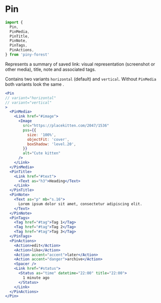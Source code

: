 
# Pin

```js
import {
  Pin,
  PinMedia,
  PinTitle,
  PinNote,
  PinTags,
  PinActions,
} from 'piny-forest'
```

Represents a summary of saved link: visual representation (screenshot or other media),
title, note and associated tags.

Contains two variants `horizontal` (default) and `vertical`.
Without `PinMedia` both variants look the same .

```jsx live
<Pin
// variant="horizontal"
// variant="vertical"
>
  <PinMedia>
    <Link href="#image">
      <Image
        src="https://placekitten.com/2047/1536"
        pss={{
          size: '100%',
          objectFit: 'cover',
          boxShadow: 'level.20',
        }}
        alt="Cute kitten"
      />
    </Link>
  </PinMedia>
  <PinTitle>
    <Link href="#text">
      <Text as="h3">Heading</Text>
    </Link>
  </PinTitle>
  <PinNote>
    <Text as="p" mb="s.16">
      Lorem ipsum dolor sit amet, consectetur adipiscing elit.
    </Text>
  </PinNote>
  <PinTags>
    <Tag href="#tag">Tag 1</Tag>
    <Tag href="#tag">Tag 2</Tag>
    <Tag href="#tag">Tag 3</Tag>
  </PinTags>
  <PinActions>
    <Action>edit</Action>
    <Action>like</Action>
    <Action accent="accent">later</Action>
    <Action accent="danger">archive</Action>
    <Spacer />
    <Link href="#status">
      <Status as="time" datetime="22:00" title="22:00">
        1 minute ago
      </Status>
    </Link>
  </PinActions>
</Pin>
```
